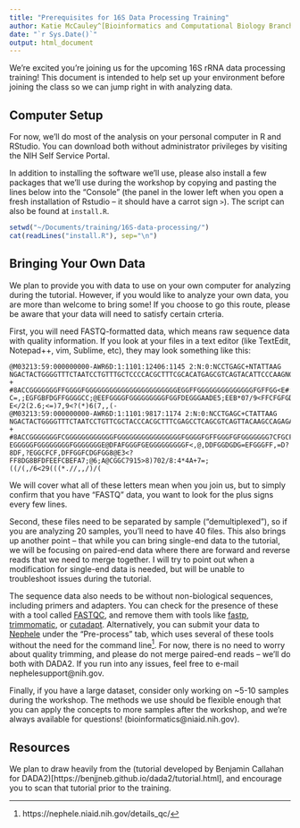 ```yaml
---
title: "Prerequisites for 16S Data Processing Training"
author: Katie McCauley^[Bioinformatics and Computational Biology Branch (BCBB), OCICB, NIAID, NIH]
date: "`r Sys.Date()`"
output: html_document
---
```


We're excited you're joining us for the upcoming 16S rRNA data processing training! This document is intended to help set up your environment before joining the class so we can jump right in with analyzing data.

## Computer Setup

For now, we'll do most of the analysis on your personal computer in R and RStudio. You can download both without administrator privileges by visiting the NIH Self Service Portal.

In addition to installing the software we'll use, please also install a few packages that we'll use during the workshop by copying and pasting the lines below into the "Console" (the panel in the lower left when you open a fresh installation of Rstudio -- it should have a carrot sign `>`). The script can also be found at `install.R`.

```r
setwd("~/Documents/training/16S-data-processing/")
cat(readLines("install.R"), sep="\n")
```

## Bringing Your Own Data

We plan to provide you with data to use on your own computer for analyzing during the tutorial. However, if you would like to analyze your own data, you are more than welcome to bring some! If you choose to go this route, please be aware that your data will need to satisfy certain crteria.

First, you will need FASTQ-formatted data, which means raw sequence data with quality information. If you look at your files in a text editor (like TextEdit, Notepad++, vim, Sublime, etc), they may look something like this:

```
@M03213:59:000000000-AWR6D:1:1101:12406:1145 2:N:0:NCCTGAGC+NTATTAAG
NGACTACTGGGGTTTCTAATCCTGTTTGCTCCCCACGCTTTCGCACATGAGCGTCAGTACATTCCCAAGNGGCTGCCTTCGCCTTCGGTATTCCTCCACATCTCTACGCNTTTCACCGCTACACGTGGAATTCTACCCCTCCCTAAAGTACTCTAGATTCCCAGTCTGAAATGCAATTCCCAGGTTAAGCCCGGGGCTTTCACACCTCACTTAAAAATCCGCCTGCGTGCCCTTTACGCCCAGTTATTCCGATTAACGCT
+
#8ACCGGGGGGGFFGGGGFGGGGGGGGGGGGGGGGGGGGGGGEGGFFGGGGGGGGGGGGGGFGFFGG<E#:BFFGGGFGGGGGCGGFEFGFFGGGGG<CFFCFGGGGGG#99@FFGGEGBGGFGGF8CFFFEFGGG<=9DC>DDGGD?C=,;EGFGBFDGFFGGGGCC;@EEFGGGGFGGGGGGGGGFGGFDEGGGAADE5;EEB*07/9<FFCFGFGD@=@EDFF>7>9;C?E</2(2.6;<=)7,9<?(*)6(7,,(-
@M03213:59:000000000-AWR6D:1:1101:9817:1174 2:N:0:NCCTGAGC+CTATTAAG
NGACTACTGGGGTTTCTAATCCTGTTCGCTACCCACGCTTTCGAGCCTCAGCGTCAGTTACAAGCCAGAGAGCCGCTTTCGCCACAGGTGTTCCTCCATATATCTACGCATTTCACCGCTACACATGGAATTCCACTCTCCCCTCTTGCACTCAAGTTAAACAGTTTCCAAAGCAAACTATGGTTGAGCCACAGCCTTTGACTTCAGACTTATCTAACCGCCTGCGCTCGCTTTCCGCCCACTAAATCCGTATAACTCTCG
+
#8ACCGGGGGGGFCGGGGGGGGGGGGFGGGGGGGGGGGGGGGGFGGGGFGFFGGGFGFGGGGGGG7CFGCFFGGGGBEGGGGGGGG?EGGGGGFGGGGGGGGFGGGGGGGE@DFAFGGGFGEGGGGGGGGGF<,@,DDFGGDGDG=EFGGGFF,=D?8DF,?EGGCFCF,DFFGGFCDGFGG8@E3<?FF8DG8BFDFEEFCBEFA7;@6;A@CGGC7915>8)702/8:4*4A+7=;((/(,/6<29(((*.//,,/)/(
```

We will cover what all of these letters mean when you join us, but to simply confirm that you have "FASTQ" data, you want to look for the plus signs every few lines.

Second, these files need to be separated by sample ("demultiplexed"), so if you are analyzing 20 samples, you'll need to have 40 files. This also brings up another point -- that while you can bring single-end data to the tutorial, we will be focusing on paired-end data where there are forward and reverse reads that we need to merge together. I will try to point out when a modification for single-end data is needed, but will be unable to troubleshoot issues during the tutorial.

The sequence data also needs to be without non-biological sequences, including primers and adapters. You can check for the presence of these with a tool called [FASTQC](https://www.bioinformatics.babraham.ac.uk/projects/fastqc/), and remove them with tools like [fastp](https://github.com/OpenGene/fastp), [trimmomatic](http://www.usadellab.org/cms/?page=trimmomatic), or [cutadapt](https://cutadapt.readthedocs.io/en/stable/). Alternatively, you can submit your data to [Nephele](https://nephele.niaid.nih.gov) under the "Pre-process" tab, which uses several of these tools without the need for the command line^[https://nephele.niaid.nih.gov/details_qc/]. For now, there is no need to worry about quality trimming, and please do not merge paired-end reads -- we'll do both with DADA2. If you run into any issues, feel free to e-mail nephelesupport@nih.gov.

Finally, if you have a large dataset, consider only working on ~5-10 samples during the workshop. The methods we use should be flexible enough that you can apply the concepts to more samples after the workshop, and we're always available for questions! (bioinformatics@niaid.nih.gov).

## Resources

We plan to draw heavily from the (tutorial developed by Benjamin Callahan for DADA2)[https://benjjneb.github.io/dada2/tutorial.html], and encourage you to scan that tutorial prior to the training.